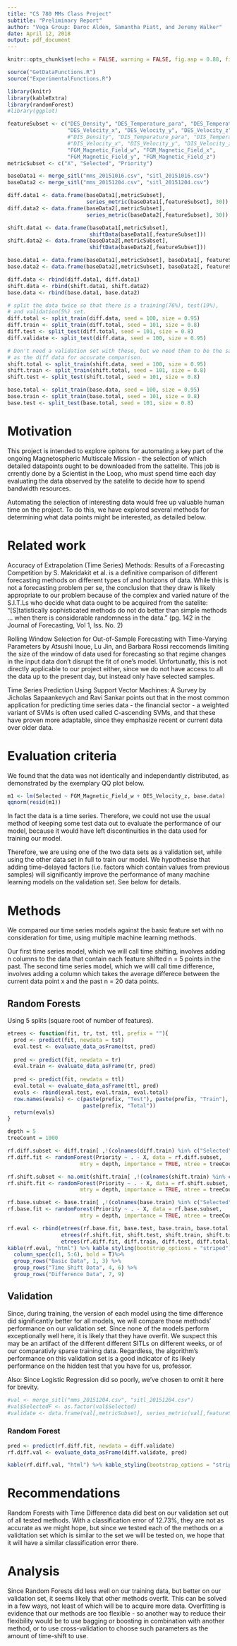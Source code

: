 ```yaml
---
title: "CS 780 MMs Class Project"
subtitle: "Preliminary Report"
author: "Vega Group: Daroc Alden, Samantha Piatt, and Jeremy Walker"
date: April 12, 2018
output: pdf_document
---
```

```r
knitr::opts_chunk$set(echo = FALSE, warning = FALSE, fig.asp = 0.88, fig.width = 4, error = FALSE)

source("GetDataFunctions.R")
source("ExperimentalFunctions.R")

library(knitr)
library(kableExtra)
library(randomForest)
#library(ggplot)
```
```r
featureSubset <- c("DES_Density", "DES_Temperature_para", "DES_Temperature_perp", 
                   "DES_Velocity_x", "DES_Velocity_y", "DES_Velocity_z",
                   #"DIS_Density", "DIS_Temperature_para", "DIS_Temperature_perp", 
                   #"DIS_Velocity_x", "DIS_Velocity_y", "DIS_Velocity_z",
                   "FGM_Magnetic_Field_w", "FGM_Magnetic_Field_x", 
                   "FGM_Magnetic_Field_y", "FGM_Magnetic_Field_z")
metricSubset <- c("X", "Selected", "Priority")

baseData1 <- merge_sitl("mms_20151016.csv", "sitl_20151016.csv")
baseData2 <- merge_sitl("mms_20151204.csv", "sitl_20151204.csv")

diff.data1 <- data.frame(baseData1[,metricSubset],
                         series_metric(baseData1[,featureSubset], 30))
diff.data2 <- data.frame(baseData2[,metricSubset],
                         series_metric(baseData2[,featureSubset], 30))

shift.data1 <- data.frame(baseData1[,metricSubset],
                          shiftData(baseData1[,featureSubset]))
shift.data2 <- data.frame(baseData2[,metricSubset],
                          shiftData(baseData2[,featureSubset]))

base.data1 <- data.frame(baseData1[,metricSubset], baseData1[, featureSubset])
base.data2 <- data.frame(baseData2[,metricSubset], baseData2[, featureSubset])

diff.data <- rbind(diff.data1, diff.data1)
shift.data <- rbind(shift.data1, shift.data2)
base.data <- rbind(base.data1, base.data2)
```
```r
# split the data twice so that there is a training(76%), test(19%), 
# and validation(5%) set.
diff.total <- split_train(diff.data, seed = 100, size = 0.95)
diff.train <- split_train(diff.total, seed = 101, size = 0.8)
diff.test <- split_test(diff.total, seed = 101, size = 0.8)
diff.validate <- split_test(diff.data, seed = 100, size = 0.95)

# Don't need a validation set with these, but we need them to be the same data 
# as the diff data for accurate comparison.
shift.total <- split_train(shift.data, seed = 100, size = 0.95)
shift.train <- split_train(shift.total, seed = 101, size = 0.8)
shift.test <- split_test(shift.total, seed = 101, size = 0.8)

base.total <- split_train(base.data, seed = 100, size = 0.95)
base.train <- split_train(base.total, seed = 101, size = 0.8)
base.test <- split_test(base.total, seed = 101, size = 0.8)
```
# Motivation

This project is intended to explore opitons for automating a key part of the ongoing Magnetospheric Multiscale Mission - the selection of which detailed datapoints ought to be downloaded from the sattelite. This job is crrently done by a Scientist in the Loop, who must spend time each day evaluating the data observed by the satelite to decide how to spend bandwidth resources.

Automating the selection of interesting data would free up valuable human time on the project. To do this, we have explored several methods for determining what data points might be interested, as detailed below.

# Related work
Accuracy of Extrapolation (Time Series) Methods: Results of a Forecasting Competition by S. Makridakit et al. is a definitive comparison of different forecasting methods on different types of and horizons of data. While this is not a forecasting problem per se, the conclusion that they draw is likely appropriate to our problem because of the complex and varied nature of the S.I.T.Ls who decide what data ought to be acquired from the satelite: "[S]tatistically sophisticated methods do not do better than simple methods ... when there is considerable randomness in the data." (pg. 142 in the Journal of Forecasting, Vol 1, Iss. No. 2)

Rolling Window Selection for Out-of-Sample Forecasting with Time-Varying Parameters by Atsushi Inoue, Lu Jin, and Barbara Rossi reccomends limiting the size of the window of data used for forecasting so that regime changes in the input data don't disrupt the fit of one's model. Unfortunatly, this is not directly applicable to our project either, since we do not have access to all the data up to the present day, but instead only have selected samples.

Time Series Prediction Using Support Vector Machines: A Survey by Jicholas Sapaankevych and Ravi Sankar points out that in the most common application for predicting time series data - the financial sector - a weighted variant of SVMs is often used called C-ascending SVMs, and that these have proven more adaptable, since they emphasize recent or current data over older data.

# Evaluation criteria

We found that the data was not identically and independantly distributed, as demonstrated by the exemplary QQ plot below.

```r
m1 <- lm(Selected ~ FGM_Magnetic_Field_w + DES_Velocity_z, base.data)
qqnorm(resid(m1))
```


In fact the data is a time series. Therefore, we could not use the usual method of keeping some test data out to evaluate the performance of our model, because it would have left discontinuities in the data used for training our model.

Therefore, we are using one of the two data sets as a validation set, while using the other data set in full to train our model. We hypothesise that adding time-delayed factors (i.e. factors which contain values from previous samples) will significantly improve the performance of many machine learning models on the validation set. See below for details.

# Methods
We compared our time series models against the basic feature set with no consideration for time, using multiple machine learning methods.

Our first time series model, which we will call time shifting, involves adding n columns to the data that contain each feature shifted n = 5 points in the past. The second time series model, which we willl call time difference, involves adding a column which takes the average differece between the current data point x and the past n = 20 data points.

## Random Forests
Using 5 splits (square root of number of features).
```r
etrees <- function(fit, tr, tst, ttl, prefix = ""){
  pred <- predict(fit, newdata = tst)
  eval.test <- evaluate_data_asFrame(tst, pred)
  
  pred <- predict(fit, newdata = tr)
  eval.train <- evaluate_data_asFrame(tr, pred)
  
  pred <- predict(fit, newdata = ttl)
  eval.total <- evaluate_data_asFrame(ttl, pred)
  evals <- rbind(eval.test, eval.train, eval.total)
  row.names(evals) <- c(paste(prefix, "Test"), paste(prefix, "Train"), 
                        paste(prefix, "Total"))
  return(evals)
}
```
```r
depth = 5
treeCount = 1000

rf.diff.subset <- diff.train[ ,!(colnames(diff.train) %in% c("Selected"))]
rf.diff.fit <- randomForest(Priority ~ . - X, data = rf.diff.subset, 
                       mtry = depth, importance = TRUE, ntree = treeCount)

rf.shift.subset <- na.omit(shift.train[ ,!(colnames(shift.train) %in% c("Selected"))])
rf.shift.fit <- randomForest(Priority ~ . - X, data = rf.shift.subset, 
                       mtry = depth, importance = TRUE, ntree = treeCount)

rf.base.subset <- base.train[ ,!(colnames(base.train) %in% c("Selected"))]
rf.base.fit <- randomForest(Priority ~ . - X, data = rf.base.subset, 
                       mtry = depth, importance = TRUE, ntree = treeCount)
```
```r
rf.eval <- rbind(etrees(rf.base.fit, base.test, base.train, base.total, "Difference"),
                 etrees(rf.shift.fit, shift.test, shift.train, shift.total, "Shift"),
                 etrees(rf.diff.fit, diff.train, diff.test, diff.total, "Base"))
kable(rf.eval, "html") %>% kable_styling(bootstrap_options = "striped") %>% 
  column_spec(c(1, 5:6), bold = T)%>%
  group_rows("Basic Data", 1, 3) %>%
  group_rows("Time Shift Data", 4, 6) %>%
  group_rows("Difference Data", 7, 9)
```

## Validation

Since, during training, the version of each model using the time difference did significantly better for all models, we will compare those methods' performance on our validation set. Since none of the models perform exceptionally well here, it is likely that they have overfit. We suspect this may be an artifact of the different different SITLs on different weeks, or of our comparativly sparse training data. Regardless, the algorithm's performance on this validation set is a good indicator of its likely performance on the hidden test that you have for us, professor.

Also: Since Logistic Regression did so poorly, we've chosen to omit it here for brevity.

```r
#val <- merge_sitl("mms_20151204.csv", "sitl_20151204.csv")
#val$SelectedF <- as.factor(val$Selected)
#validate <- data.frame(val[,metricSubset], series_metric(val[,featureSubset], 20))
```

### Random Forest

```r
pred <- predict(rf.diff.fit, newdata = diff.validate)
rf.diff.val <- evaluate_data_asFrame(diff.validate, pred)

kable(rf.diff.val, "html") %>% kable_styling(bootstrap_options = "striped") %>% column_spec(4:5, bold = T)
```

# Recommendations

Random Forests with Time Difference data did best on our validation set out of all tested methods. With a classification error of 12.73%, they are not as accurate as we might hope, but since we tested each of the methods on a validtation set which is similar to the set we will be tested on, we hope that it will have a similar classification error there.


# Analysis

Since Random Forests did less well on our training data, but better on our validation set, it seems likely that other methods overfit. This can be solved in a few ways, not least of which will be to acquire more data. Overfitting is evidence that our methods are too flexible - so another way to reduce their flexibility would be to use bagging or boosting in combination with another method, or to use cross-validation to choose such parameters as the amount of time-shift to use.
